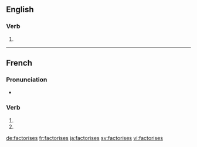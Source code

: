 {{also|factorisés}}
==English==

===Verb===
{{head|en}}

# {{en-third-person singular of|factorise}}

----

==French==

===Pronunciation===
* {{homophones|lang=fr|factorise|factorisent}}

===Verb===
{{fr-verb-form}}

# {{conjugation of|factoriser||2|s|pres|ind|lang=fr}}
# {{conjugation of|factoriser||2|s|pres|sub|lang=fr}}

[[de:factorises]]
[[fr:factorises]]
[[ja:factorises]]
[[sv:factorises]]
[[vi:factorises]]